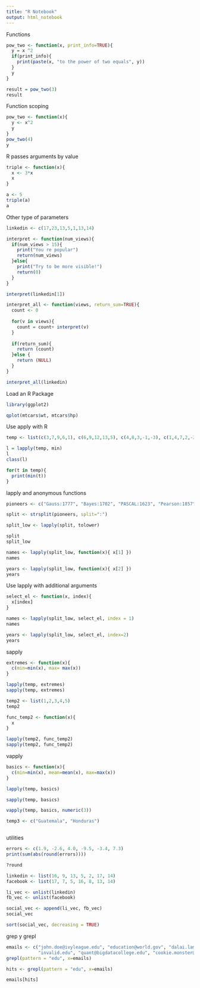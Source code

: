 ```yaml
---
title: "R Notebook"
output: html_notebook
---
```


Functions

```r
pow_two <- function(x, print_info=TRUE){
  y = x ^2
  if(print_info){
    print(paste(x, "to the power of two equals", y))
  }
  y
}

result = pow_two(3)
result

```
Function scoping

```r
pow_two <- function(x){
  y <- x^2
  y
}
pow_two(4)
y
```

R passes arguments by value

```r
triple <- function(x){
  x <- 3*x
  x
}

a <- 5
triple(a)
a
```

Other type of parameters
```r
linkedin <- c(17,23,13,5,1,13,14)

interpret <- function(num_views){
  if(num_views > 15){
    print("You re popular")
    return(num_views)
  }else{
    print("Try to be more visible!")
    return(0)
  }
}

interpret(linkedin[1])

interpret_all <- function(views, return_sum=TRUE){
  count <- 0
  
  for(v in views){
    count = count+ interpret(v)
  }
  
  if(return_sum){
    return (count)
  }else {
    return (NULL)
  }
}

interpret_all(linkedin)

```

Load an R Package

```r
library(ggplot2)

qplot(mtcars$wt, mtcars$hp)
```

Use apply with R

```r
temp <- list(c(3,7,9,6,1), c(6,9,12,13,5), c(4,8,3,-1,-3), c(1,4,7,2,-2), c(5,7,9,4,2), c(-3,5,8,9,4), c(3,6,9,4,1))

l = lapply(temp, min)
l
class(l)

for(t in temp){
  print(min(t))
}
```

lapply and anonymous functions

```r

pioneers <- c("Gauss:1777", "Bayes:1702", "PASCAL:1623", "Pearson:1857")

split <- strsplit(pioneers, split=":")

split_low <- lapply(split, tolower)

split
split_low

names <- lapply(split_low, function(x){ x[1] })
names

years <- lapply(split_low, function(x){ x[2] })
years
```
Use lapply with additional arguments

```r

select_el <- function(x, index){
  x[index]
}

names <- lapply(split_low, select_el, index = 1)
names

years <- lapply(split_low, select_el, index=2)
years

```
sapply

```r
extremes <- function(x){
  c(min=min(x), max= max(x))
}

lapply(temp, extremes)
sapply(temp, extremes)

temp2 <- list(1,2,3,4,5)
temp2

func_temp2 <- function(x){
  x
}

lapply(temp2, func_temp2)
sapply(temp2, func_temp2)

```

vapply

```r
basics <- function(x){
  c(min=min(x), mean=mean(x), max=max(x))
}

lapply(temp, basics)

sapply(temp, basics)

vapply(temp, basics, numeric(3))

temp3 <- c("Guatemala", "Honduras")



```
utilities

```r
errors <- c(1.9, -2.6, 4.0, -9.5, -3.4, 7.3)
print(sum(abs(round(errors))))

?round

linkedin <- list(16, 9, 13, 5, 2, 17, 14)
facebook <- list(17, 7, 5, 16, 8, 13, 14)

li_vec <- unlist(linkedin)
fb_vec <- unlist(facebook)

social_vec <- append(li_vec, fb_vec)
social_vec

sort(social_vec, decreasing = TRUE)

```


grep y grepl

```r
emails <- c("john.doe@ivyleague.edu", "education@world.gov", "dalai.lama@peace.org",
            "invalid.edu", "quant@bigdatacollege.edu", "cookie.monster@sesame.tv")
grepl(pattern = "edu", x=emails)

hits <- grepl(pattern = "edu", x=emails)

emails[hits]

```




































